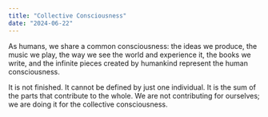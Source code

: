 ```yaml
---
title: "Collective Consciousness"
date: "2024-06-22"
---
```


As humans, we share a common consciousness: the ideas we produce, the music we play, the way we see the world and experience it, the books we write, and the infinite pieces created by humankind represent the human consciousness.

It is not finished. It cannot be defined by just one individual. It is the sum of the parts that contribute to the whole. We are not contributing for ourselves; we are doing it for the collective consciousness.
